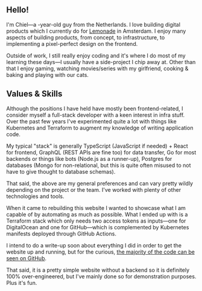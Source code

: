 
## Hello!

I'm Chiel—a <Age />-year-old guy from the Netherlands. I love building digital products which I currently do for [Lemonade][lemonade] in Amsterdam. I enjoy many aspects of building products, from concept, to infrastructure, to implementing a pixel-perfect design on the frontend.

Outside of work, I still really enjoy coding and it's where I do most of my learning these days—I usually have a side-project I chip away at. Other than that I enjoy gaming, watching movies/series with my girlfriend, cooking & baking and playing with our cats.


## Values & Skills

Although the positions I have held have mostly been frontend-related, I consider myself a full-stack developer with a keen interest in infra stuff. Over the past few years I've experimented quite a lot with things like Kubernetes and Terraform to augment my knowledge of writing application code.

My typical "stack" is generally TypeScript (JavaScript if needed) + React for frontend, GraphQL (REST APIs are fine too) for data transfer, Go for most backends or things like bots (Node.js as a runner-up), Postgres for databases (Mongo for non-relational, but this is quite often misused to not have to give thought to database schemas).

That said, the above are my general preferences and can vary pretty wildly depending on the project or the team. I've worked with plenty of other technologies and tools.

When it came to rebuilding this website I wanted to showcase what I am capable of by automating as much as possible. What I ended up with is a Terraform stack which only needs two access tokens as inputs—one for DigitalOcean and one for GitHub—which is complemented by Kubernetes manifests deployed through GitHub Actions.

I intend to do a write-up soon about everything I did in order to get the website up and running, but for the curious, [the majority of the code can be seen on GitHub][site].

That said, it is a pretty simple website without a backend so it is definitely 100% over-engineered, but I've mainly done so for demonstration purposes. Plus it's fun.


[lemonade]: https://www.lemonade.com/
[site]: https://github.com/chiel/site
